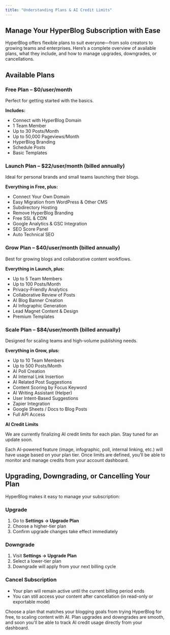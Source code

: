 ```yaml
---
title: "Understanding Plans & AI Credit Limits"
---
```


## Manage Your HyperBlog Subscription with Ease

HyperBlog offers flexible plans to suit everyone—from solo creators to growing teams and enterprises. Here’s a complete overview of available plans, what they include, and how to manage upgrades, downgrades, or cancellations.

## Available Plans

### Free Plan – \$0/user/month

Perfect for getting started with the basics.

**Includes:**

- Connect with HyperBlog Domain
- 1 Team Member
- Up to 30 Posts/Month
- Up to 50,000 Pageviews/Month
- HyperBlog Branding
- Schedule Posts
- Basic Templates

### **Launch Plan – \$22/user/month (billed annually)**

Ideal for personal brands and small teams launching their blogs.

**Everything in Free, plus:**

- Connect Your Own Domain
- Easy Migration from WordPress & Other CMS
- Subdirectory Hosting
- Remove HyperBlog Branding
- Free SSL & CDN
- Google Analytics & GSC Integration
- SEO Score Panel
- Auto Technical SEO

### Grow Plan – \$40/user/month (billed annually)

Best for growing blogs and collaborative content workflows.

**Everything in Launch, plus:**

- Up to 5 Team Members
- Up to 100 Posts/Month
- Privacy-Friendly Analytics
- Collaborative Review of Posts
- AI Blog Banner Creation
- AI Infographic Generation
- Lead Magnet Content & Design
- Premium Templates

### Scale Plan – \$84/user/month (billed annually)

Designed for scaling teams and high-volume publishing needs.

**Everything in Grow, plus:**

- Up to 10 Team Members
- Up to 500 Posts/Month
- AI Poll Creation
- AI Internal Link Insertion
- AI Related Post Suggestions
- Content Scoring by Focus Keyword
- AI Writing Assistant (Helper)
- User Intent-Based Suggestions
- Zapier Integration
- Google Sheets / Docs to Blog Posts
- Full API Access

**AI Credit Limits** 

We are currently finalizing AI credit limits for each plan. Stay tuned for an update soon.

Each AI-powered feature (image, infographic, poll, internal linking, etc.) will have usage based on your plan tier. Once limits are defined, you’ll be able to monitor and manage credits from your account dashboard.

## Upgrading, Downgrading, or Cancelling Your Plan

HyperBlog makes it easy to manage your subscription:

### Upgrade

1. Go to **Settings → Upgrade Plan**
2. Choose a higher-tier plan
3. Confirm upgrade changes take effect immediately

### **Downgrade**

1. Visit **Settings → Upgrade Plan**
2. Select a lower-tier plan
3. Downgrade will apply from your next billing cycle

### **Cancel Subscription** 

- Your plan will remain active until the current billing period ends
- You can still access your content after cancellation (in read-only or exportable mode)

Choose a plan that matches your blogging goals from trying HyperBlog for free, to scaling content with AI. Plan upgrades and downgrades are smooth, and soon you'll be able to track AI credit usage directly from your dashboard.